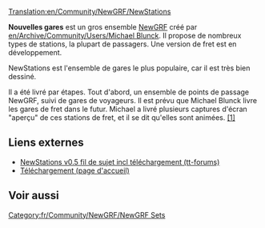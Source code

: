 [[Translation:en/Community/NewGRF/NewStations]]


{{fr/Community/NewGRF/Infobox NewGRF|nomEnsemble= NewStations
|copieEcran= en/Community/NewGRF/Nstats Bamberg.png
|artiste= Michael Blunck
|codeur= Michael Blunck
|focus= fr/Community/NewGRF/Addons Gares
|homepage= www.ttdpatch.de
|homepagename= Transport Tycoon - Les nouveaux graphismes
|copyright= sous licence
}}

'''Nouvelles gares''' est un gros ensemble [[fr/Manual/NewGRF|NewGRF]] créé par [[en/Archive/Community/Users/Michael Blunck]]. Il propose de nombreux types de stations, la plupart de passagers. Une version de fret est en développement.

NewStations est l'ensemble de gares le plus populaire, car il est très bien dessiné.

Il a été livré par étapes. Tout d'abord, un ensemble de points de passage NewGRF, suivi de gares de voyageurs. Il est prévu que Michael Blunck livre les gares de fret dans le futur. Michael a livré plusieurs captures d'écran "aperçu" de ces stations de fret, et il se dit qu'elles sont animées. [http://www.tt-forums.net/viewtopic.php?p=486481#486481 [1<nowiki>]</nowiki>]

==Liens externes==
*[http://www.tt-forums.net/viewtopic.php?f=67&t=63651&sid=9434c6e6b5e7a2ae3da7380ca4fef76c NewStations v0.5 fil de sujet incl téléchargement (tt-forums)]
*[http://ttdpatch.de/download.html Téléchargement (page d'accueil)]

== Voir aussi ==


[[Category:fr/Community/NewGRF/NewGRF Sets]]